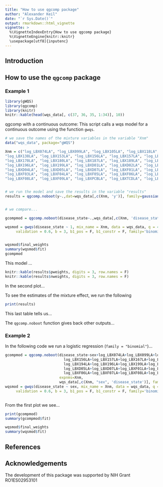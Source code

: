```yaml
---
title: "How to use qgcomp package"
author: "Alexander Keil"
date: "`r Sys.Date()`"
output: rmarkdown::html_vignette
vignette: >
  %\VignetteIndexEntry{How to use qgcomp package}
  %\VignetteEngine{knitr::knitr}
  \usepackage[utf8]{inputenc}
---
```


## Introduction

## How to use the `qgcomp` package

### Example 1


```r
library(gWQS)
library(qgcomp)
library(knitr)
knitr::kable(head(wqs_data[, c(37, 36, 35, 1:34)], 10))
```

qgcomp with a continuous outcome:
This script calls a wqs model for a continuous outcome using the function `gwqs`. 

```r

# we save the names of the mixture variables in the variable "Xnm"
data("wqs_data", package="gWQS")

Xnm = c("log_LBX074LA", "log_LBX099LA", "log_LBX105LA", "log_LBX118LA",
"log_LBX138LA", "log_LBX153LA", "log_LBX156LA", "log_LBX157LA", "log_LBX167LA",
"log_LBX170LA", "log_LBX180LA", "log_LBX187LA", "log_LBX189LA", "log_LBX194LA",
"log_LBX196LA", "log_LBX199LA", "log_LBXD01LA", "log_LBXD02LA", "log_LBXD03LA",
"log_LBXD04LA", "log_LBXD05LA", "log_LBXD07LA", "log_LBXF01LA", "log_LBXF02LA",
"log_LBXF03LA", "log_LBXF04LA", "log_LBXF05LA", "log_LBXF06LA", "log_LBXF07LA",
"log_LBXF08LA", "log_LBXF09LA", "log_LBXPCBLA", "log_LBXTCDLA", "log_LBXHXCLA")


# we run the model and save the results in the variable "results"
results = qgcomp.noboot(y~.,dat=wqs_data[,c(Xnm, 'y')], family=gaussian())


# we compare...

gcompmod = qgcomp.noboot(disease_state~.,wqs_data[,c(Xnm, 'disease_state')], family=binomial(), q=4)

wqsmod = gwqs(disease_state ~ 1, mix_name = Xnm, data = wqs_data, q = 4, 
     validation = 0.6, b = 3, b1_pos = F, b1_constr = F, family='binomial', seed=125)
     

wqsmod$final_weights
summary(wqsmod$fit)
gcompmod


```

This model ...


```r
knitr::kable(results$pweights, digits = 3, row.names = F)
knitr::kable(results$nweights, digits = 3, row.names = F)
```

In the second plot...

To see the estimates of the mixture effect, we run the following

```r
print(results)
```

This last table tells us...  




The `qgcomp.noboot` function gives back other outputs...

### Example 2

In the following code we run a logistic regression (`family = "binomial"`)...

```r

gcompmod = qgcomp.noboot(disease_state~sex+log_LBX074LA+log_LBX099LA+log_LBX105LA+log_LBX118LA+log_LBX138LA+log_LBX153LA+
                           log_LBX156LA+log_LBX157LA+log_LBX167LA+log_LBX170LA+log_LBX180LA+log_LBX187LA+log_LBX189LA+
                           log_LBX194LA+log_LBX196LA+log_LBX199LA+log_LBXD01LA+log_LBXD02LA+log_LBXD03LA+log_LBXD04LA+
                           log_LBXD05LA+log_LBXD07LA+log_LBXF01LA+log_LBXF02LA+log_LBXF03LA+log_LBXF04LA+log_LBXF05LA+
                           log_LBXF06LA+log_LBXF07LA+log_LBXF08LA+log_LBXF09LA+log_LBXPCBLA+log_LBXTCDLA+log_LBXHXCLA,
                         expnms=Xnm,
                         wqs_data[,c(Xnm, "sex", 'disease_state')], family=binomial(), q=4)
wqsmod = gwqs(disease_state ~ sex, mix_name = Xnm, data = wqs_data, q = 4, 
     validation = 0.6, b = 3, b1_pos = F, b1_constr = F, family='binomial', seed=125)
     

```

From the first plot we see...

```r
print(gcompmod)
summary(gcompmod$fit)
```

```r
wqsmod$final_weights
summary(wqsmod$fit)

```


## References


## Acknowledgements

The development of this package was supported by NIH Grant RO1ES02953101
